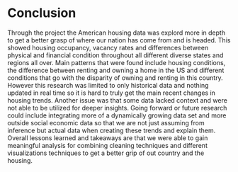 # Conclusion
Through the project the American housing data was explord more in depth to get
a better grasp of where our nation has come from and is headed. This showed 
housing occupancy, vacancy rates and differences between physical and
financial condition throughout all different diverse states and regions all 
over. Main patterns that were found include housing conditions, the difference 
between renting and owning a home in the US and different conditions that go 
with the disparity of owning and renting in this country. However this research 
was limited to only historical data and nothing updated in real time so it is 
hard to truly get the main recent changes in housing trends. Another issue was
that some data lacked context and were not able to be utilized for deeper 
insights. Going forward or future research could include integrating more of a 
dynamically growing data set and more outside social economic data so that we 
are not just assuming from inference but actual data when creating these trends
and explain them. Overall lessons learned and takeaways are that we were able 
to gain meaningful analysis for combining cleaning techniques and different 
visualizations techniques to get a better grip of out country and the housing.